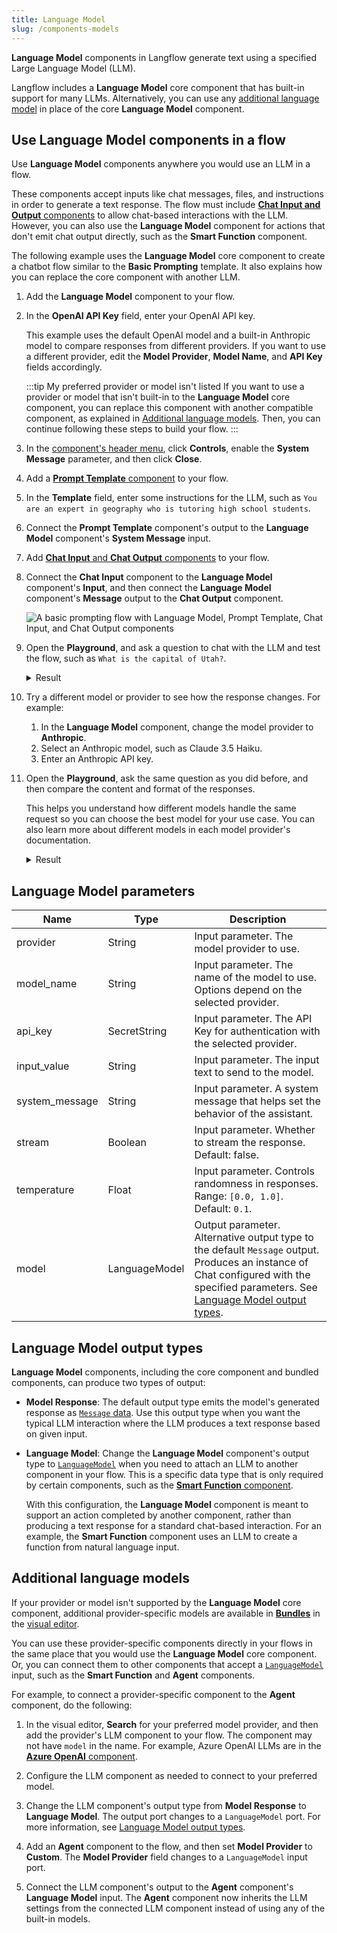 ```yaml
---
title: Language Model
slug: /components-models
---
```



**Language Model** components in Langflow generate text using a specified Large Language Model (LLM).

Langflow includes a **Language Model** core component that has built-in support for many LLMs.
Alternatively, you can use any [additional language model](#additional-language-models) in place of the core **Language Model** component.

## Use Language Model components in a flow

Use **Language Model** components anywhere you would use an LLM in a flow.

These components accept inputs like chat messages, files, and instructions in order to generate a text response.
The flow must include [**Chat Input and Output** components](/components-io#chat-io) to allow chat-based interactions with the LLM.
However, you can also use the **Language Model** component for actions that don't emit chat output directly, such as the **Smart Function** component.

The following example uses the **Language Model** core component to create a chatbot flow similar to the **Basic Prompting** template.
It also explains how you can replace the core component with another LLM.

1. Add the **Language Model** component to your flow.

2. In the **OpenAI API Key** field, enter your OpenAI API key.

    This example uses the default OpenAI model and a built-in Anthropic model to compare responses from different providers.
    If you want to use a different provider, edit the **Model Provider**, **Model Name**, and **API Key** fields accordingly.

    :::tip My preferred provider or model isn't listed
    If you want to use a provider or model that isn't built-in to the **Language Model** core component, you can replace this component with another compatible component, as explained in [Additional language models](#additional-language-models).
    Then, you can continue following these steps to build your flow.
    :::

3. In the [component's header menu](/concepts-components#component-menus), click <Icon name="SlidersHorizontal" aria-hidden="true"/> **Controls**, enable the **System Message** parameter, and then click **Close**.

4. Add a [**Prompt Template** component](/components-prompts) to your flow.

5. In the **Template** field, enter some instructions for the LLM, such as `You are an expert in geography who is tutoring high school students`.

6. Connect the **Prompt Template** component's output to the **Language Model** component's **System Message** input.

7. Add [**Chat Input** and **Chat Output** components](/components-io#chat-io) to your flow.

8. Connect the **Chat Input** component to the **Language Model** component's **Input**, and then connect the **Language Model** component's **Message** output to the **Chat Output** component.

    ![A basic prompting flow with Language Model, Prompt Template, Chat Input, and Chat Output components](/img/component-language-model.png)

9. Open the **Playground**, and ask a question to chat with the LLM and test the flow, such as `What is the capital of Utah?`.

    <details>
    <summary>Result</summary>

    The following response is an example of an OpenAI model's response.
    Your actual response may vary based on the model version at the time of your request, your template, and input.

    ```
    The capital of Utah is Salt Lake City. It is not only the largest city in the state but also serves as the cultural and economic center of Utah. Salt Lake City was founded in 1847 by Mormon pioneers and is known for its proximity to the Great Salt Lake and its role in the history of the Church of Jesus Christ of Latter-day Saints. For more information, you can refer to sources such as the U.S. Geological Survey or the official state website of Utah.
    ```

    </details>

10. Try a different model or provider to see how the response changes. For example:

    1. In the **Language Model** component, change the model provider to **Anthropic**.
    2. Select an Anthropic model, such as Claude 3.5 Haiku.
    3. Enter an Anthropic API key.

11. Open the **Playground**, ask the same question as you did before, and then compare the content and format of the responses.

    This helps you understand how different models handle the same request so you can choose the best model for your use case.
    You can also learn more about different models in each model provider's documentation.

    <details>
    <summary>Result</summary>

    The following response is an example of an Anthropic model's response.
    Your actual response may vary based on the model version at the time of your request, your template, and input.

    Note that this response is shorter and includes sources, whereas the OpenAI response was more encyclopedic and didn't cite sources.

    ```
    The capital of Utah is Salt Lake City. It is also the most populous city in the state. Salt Lake City has been the capital of Utah since 1896, when Utah became a state.
    Sources:
    Utah State Government Official Website (utah.gov)
    U.S. Census Bureau
    Encyclopedia Britannica
    ```

    </details>

## Language Model parameters


<PartialParams />

| Name | Type | Description |
|------|------|-------------|
| provider | String | Input parameter. The model provider to use. |
| model_name | String | Input parameter. The name of the model to use. Options depend on the selected provider. |
| api_key | SecretString | Input parameter. The API Key for authentication with the selected provider. |
| input_value | String | Input parameter. The input text to send to the model. |
| system_message | String | Input parameter. A system message that helps set the behavior of the assistant. |
| stream | Boolean | Input parameter. Whether to stream the response. Default: false. |
| temperature | Float | Input parameter. Controls randomness in responses. Range: `[0.0, 1.0]`. Default: `0.1`. |
| model | LanguageModel | Output parameter. Alternative output type to the default `Message` output. Produces an instance of Chat configured with the specified parameters. See [Language Model output types](#language-model-output-types). |

## Language Model output types

**Language Model** components, including the core component and bundled components, can produce two types of output:

* **Model Response**: The default output type emits the model's generated response as [`Message` data](/data-types#message).
Use this output type when you want the typical LLM interaction where the LLM produces a text response based on given input.

* **Language Model**: Change the **Language Model** component's output type to [`LanguageModel`](/data-types#languagemodel) when you need to attach an LLM to another component in your flow.
This is a specific data type that is only required by certain components, such as the [**Smart Function** component](/components-processing#smart-function).

    With this configuration, the **Language Model** component is meant to support an action completed by another component, rather than producing a text response for a standard chat-based interaction.
    For an example, the **Smart Function** component uses an LLM to create a function from natural language input.

## Additional language models

If your provider or model isn't supported by the **Language Model** core component, additional provider-specific models are available in <Icon name="Blocks" aria-hidden="true" /> [**Bundles**](/components-bundle-components) in the [visual editor](/concepts-overview).

You can use these provider-specific components directly in your flows in the same place that you would use the **Language Model** core component.
Or, you can connect them to other components that accept a [`LanguageModel`](/data-types#languagemodel) input, such as the **Smart Function** and **Agent** components.

For example, to connect a provider-specific component to the **Agent** component, do the following:

1. In the visual editor, <Icon name="Search" aria-hidden="true" /> **Search** for your preferred model provider, and then add the provider's LLM component to your flow.
The component may not have `model` in the name.
For example, Azure OpenAI LLMs are in the [**Azure OpenAI** component](/bundles-azure#azure-openai).

2. Configure the LLM component as needed to connect to your preferred model.

3. Change the LLM component's output type from **Model Response** to **Language Model**.
The output port changes to a `LanguageModel` port.
For more information, see [Language Model output types](#language-model-output-types).

2. Add an **Agent** component to the flow, and then set **Model Provider** to **Custom**.
The **Model Provider** field changes to a `LanguageModel` input port.

4. Connect the LLM component's output to the **Agent** component's **Language Model** input.
The **Agent** component now inherits the LLM settings from the connected LLM component instead of using any of the built-in models.